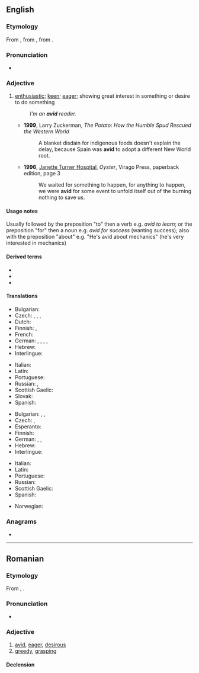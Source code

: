 {{also|àvid}}
==English==

===Etymology===
From {{etyl|fr|en}} {{m|fr|avide}}, from {{etyl|la|en}} {{m|la|avidus||eager, desirous; greedy}}, from {{m|la|aveō||wish, desire, long for, crave}}.

===Pronunciation===
* {{IPA|en|/ævɪd/|/ævəd/}}

===Adjective===
{{en-adj|more|avider|comp2_qual=less commonly|sup=most|sup2=avidest|sup2_qual=less commonly}}

# [[enthusiastic]]; [[keen]]; [[eager]]; showing great interest in something or desire to do something
#: ''I'm an '''avid''' reader.''
#* '''1999''', Larry Zuckerman, ''The Potato: How the Humble Spud Rescued the Western World''
#*:A blanket disdain for indigenous foods doesn't explain the delay, because Spain was '''avid''' to adopt a different New World root.
#* '''1996''', [[w:Janette Turner Hospital|Janette Turner Hospital]], ''Oyster'', Virago Press, paperback edition, page 3
#*: We waited for something to happen, for anything to happen, we were '''avid''' for some event to unfold itself out of the burning nothing to save us.

====Usage notes====
Usually followed by the preposition "to" then a verb e.g. ''avid to learn''; or the preposition "for" then a noun e.g. ''avid for success'' (wanting success); also with the preposition "about" e.g. "He's avid about mechanics" (he's very interested in mechanics)

====Derived terms====
* {{l|en|avidly}}
* {{l|en|avidity}}
* {{l|en|avidness}}

====Translations====
{{trans-top|enthusiastic; passionate}}
* Bulgarian: {{t+|bg|страстен}}
* Czech: {{t+|cs|nadšený|m}}, {{t+|cs|vášnivý|m}}, {{t|cs|zanícený|m}}, {{t+|cs|zapálený}}
* Dutch: {{t+|nl|gretig}}
* Finnish: {{t+|fi|innokas}}, {{t+|fi|innokas}}
* French: {{t+|fr|avide}}
* German: {{t+|de|passioniert}}, {{t+|de|begeistert}}, {{t+|de|eifrig}}, {{t+|de|leidenschaftlich}}, {{t+|de|enthusiastisch}}
* Hebrew: {{t|he|נלהב}}
* Interlingue: {{t|ie|avid }}
{{trans-mid}}
* Italian: {{t+|it|avido}}
* Latin: {{t+|la|avidus}}
* Portuguese: {{t+|pt|ávido}}
* Russian: {{t+|ru|зая́длый}}, {{t+|ru|стра́стный}}
* Scottish Gaelic: {{t|gd|gionach}}
* Slovak: {{t|sk|nadšený|m}}
* Spanish: {{t+|es|ávido}}
{{trans-bottom}}

{{trans-top|longing eagerly; eager; greedy}}
* Bulgarian: {{t+|bg|алчен}}, {{t+|bg|лаком}}, {{t+|bg|ненаситен}}
* Czech: {{t|cs|dychtivý}}, {{t|cs|náruživý|m}}
* Esperanto: {{t+|eo|avida}}
* Finnish: {{t+|fi|kärkäs}}
* German: {{t|de|sich verzehrend nach}}, {{t|de|sich sehnend}}, {{t+|de|gierig}}
* Hebrew: {{t|he|משתוקק}}
* Interlingue: {{t|ie|avid }}
{{trans-mid}}
* Italian: {{t+|it|avido}}
* Latin: {{t+|la|avidus}}
* Portuguese: {{t+|pt|ávido}}
* Russian: {{t+|ru|а́лчный}}
* Scottish Gaelic: {{t|gd|gionach}}
* Spanish: {{t+|es|ávido}}
{{trans-bottom}}

{{checktrans-top}}
{{trans-mid}}
* Norwegian: {{t|no|ivrig}}
{{trans-bottom}}

===Anagrams===
* {{anagrams|en|a=adiv|AIVD|Adiv|Vida|diva}}

----

==Romanian==

===Etymology===
From {{der|ro|fr|avide}}, {{der|ro|la|avidus}}.

===Pronunciation===
* {{IPA|ro|[a.vid]}}

===Adjective===
{{ro-adj|f=avidă}}

# [[avid]], [[eager]], [[desirous]]
# [[greedy]], [[grasping]]

====Declension====
{{ro-decl-adj|f=avidă}}